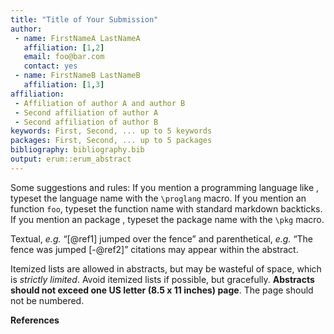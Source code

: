```yaml
---
title: "Title of Your Submission"
author:
 - name: FirstNameA LastNameA
   affiliation: [1,2]
   email: foo@bar.com
   contact: yes
 - name: FirstNameB LastNameB
   affiliation: [1,3]
affiliation:
 - Affiliation of author A and author B
 - Second affiliation of author A
 - Second affiliation of author B
keywords: First, Second, ... up to 5 keywords
packages: First, Second, ... up to 5 packages
bibliography: bibliography.bib
output: erum::erum_abstract
---
```


Some suggestions and rules: If you mention a programming language like \proglang{R}, typeset the language name with the `\proglang` macro. If you mention an \proglang{R} function `foo`, typeset the function name with standard markdown backticks. If you mention an \proglang{R} package \pkg{fooPkg}, typeset the package name with the `\pkg` macro.

Textual, *e.g.* "[@ref1] jumped over the fence" and parenthetical, *e.g.* "The fence was jumped [-@ref2]" citations may appear within the abstract.

Itemized lists are allowed in abstracts, but may be wasteful of space, which is *strictly limited*. Avoid itemized lists if possible, but gracefully. **Abstracts should not exceed one US letter (8.5 x 11 inches) page**. The page should not be numbered.

**References**


